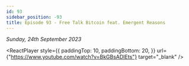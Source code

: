 ```yaml
---
id: 93
sidebar_position: -93
title: Episode 93 - Free Talk Bitcoin feat. Emergent Reasons
---
```



_Sunday, 24th September 2023_

<ReactPlayer
  style={{
    paddingTop: 10,
    paddingBottom: 20,
  }}
  url={"https://www.youtube.com/watch?v=BkGBsADIEts"}
  target="_blank"
/>
